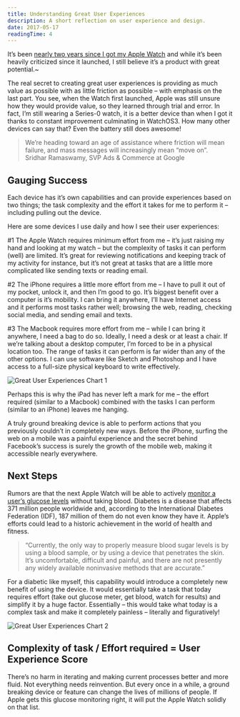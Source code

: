 ```yaml
---
title: Understanding Great User Experiences
description: A short reflection on user experience and design.
date: 2017-05-17
readingTime: 4
---
```


It’s been <a href="https://antonsten.com/hey-siri-whats-the-future-of-user-interfaces/" target="_blank">nearly two years since I got my Apple Watch</a> and while it’s been heavily criticized since it launched, I still believe it’s a product with great potential.~

The real secret to creating great user experiences is providing as much value as possible with as little friction as possible &#8211; with emphasis on the last part. You see, when the Watch first launched, Apple was still unsure how they would provide value, so they learned through trial and error. In fact, I’m still wearing a Series-0 watch, it is a better device than when I got it thanks to constant improvement culminating in WatchOS3. How many other devices can say that? Even the battery still does awesome!

> We’re heading toward an age of assistance where friction will mean failure, and mass messages will increasingly mean &#8220;move on&#8221;.<br>Sridhar Ramaswamy, SVP Ads & Commerce at Google

## Gauging Success

Each device has it’s own capabilities and can provide experiences based on two things; the task complexity and the effort it takes for me to perform it &#8211; including pulling out the device.

Here are some devices I use daily and how I see their user experiences:

#1 The Apple Watch requires minimum effort from me &#8211; it’s just raising my hand and looking at my watch &#8211; but the complexity of tasks it can perform (well) are limited. It’s great for reviewing notifications and keeping track of my activity for instance, but it’s not great at tasks that are a little more complicated like sending texts or reading email.</p>

#2 The iPhone requires a little more effort from me &#8211; I have to pull it out of my pocket, unlock it, and then I’m good to go. It&#8217;s biggest benefit over a computer is it&#8217;s mobility. I can bring it anywhere, I’ll have Internet access and it performs most tasks rather well; browsing the web, reading, checking social media, and sending email and texts.

#3 The Macbook requires more effort from me &#8211; while I can bring it anywhere, I need a bag to do so. Ideally, I need a desk or at least a chair. If we’re talking about a desktop computer, I’m forced to be in a physical location too. The range of tasks it can perform is far wider than any of the other options. I can use software like Sketch and Photoshop and I have access to a full-size physical keyboard to write effectively.

![Great User Experiences Chart 1](userexperience-chart1-1024x576.png)

Perhaps this is why the iPad has never left a mark for me &#8211; the effort required (similar to a Macbook) combined with the tasks I can perform (similar to an iPhone) leaves me hanging.

A truly ground breaking device is able to perform actions that you previously couldn’t in completely new ways. Before the iPhone, surfing the web on a mobile was a painful experience and the secret behind Facebook’s success is surely the growth of the mobile web, making it accessible nearly everywhere.

## Next Steps

Rumors are that the next Apple Watch will be able to actively <a href="http://bgr.com/2017/05/15/apple-watch-fitness-glucose-monitoring/" target="_blank">monitor a user’s glucose levels</a> without taking blood. Diabetes is a disease that affects 371 million people worldwide and, according to the International Diabetes Federation (IDF), 187 million of them do not even know they have it. Apple’s efforts could lead to a historic achievement in the world of health and fitness.

> “Currently, the only way to properly measure blood sugar levels is by using a blood sample, or by using a device that penetrates the skin. It’s uncomfortable, difficult and painful, and there are not presently any widely available noninvasive methods that are accurate.&#8221;

For a diabetic like myself, this capability would introduce a completely new benefit of using the device. It would essentially take a task that today requires effort (take out glucose meter, get blood, watch for results) and simplify it by a huge factor. Essentially &#8211; this would take what today is a complex task and make it completely painless &#8211; literally and figuratively!

![Great User Experiences Chart 2](userexperience-chart2-1024x576.png)

## Complexity of task / Effort required = User Experience Score

There’s no harm in iterating and making current processes better and more fluid. Not everything needs reinvention. But every once in a while, a ground breaking device or feature can change the lives of millions of people. If Apple gets this glucose monitoring right, it will put the Apple Watch solidly on that list.